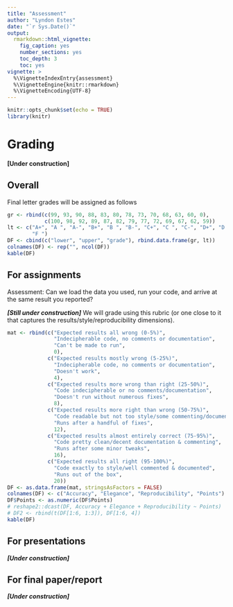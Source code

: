```yaml
---
title: "Assessment"
author: "Lyndon Estes"
date: "`r Sys.Date()`"
output: 
  rmarkdown::html_vignette:
    fig_caption: yes
    number_sections: yes
    toc_depth: 3
    toc: yes
vignette: >
  %\VignetteIndexEntry{assessment}
  %\VignetteEngine{knitr::rmarkdown}
  %\VignetteEncoding{UTF-8}
---
```



```r
knitr::opts_chunk$set(echo = TRUE)
library(knitr)
```

# Grading

__[Under construction]__

## Overall

Final letter grades will be assigned as follows
```r
gr <- rbind(c(99, 93, 90, 88, 83, 80, 78, 73, 70, 68, 63, 60, 0), 
            c(100, 98, 92, 89, 87, 82, 79, 77, 72, 69, 67, 62, 59))
lt <- c("A+", "A ", "A-", "B+", "B ", "B-", "C+", "C ", "C-", "D+", "D ", "D-",
        "F ")
DF <- cbind(c("lower", "upper", "grade"), rbind.data.frame(gr, lt))
colnames(DF) <- rep("", ncol(DF))
kable(DF)
```


## For assignments

Assessment: Can we load the data you used, run your code, and arrive at the same result you reported?

___[Still under construction]___ We will grade using this rubric (or one close to it that captures the results/style/reproducibility dimensions).

```r
mat <- rbind(c("Expected results all wrong (0-5%)", 
               "Indecipherable code, no comments or documentation", 
               "Can't be made to run", 
               0), 
             c("Expected results mostly wrong (5-25%)", 
               "Indecipherable code, no comments or documentation", 
               "Doesn't work", 
               4), 
             c("Expected results more wrong than right (25-50%)", 
               "Code indecipherable or no comments/documentation", 
               "Doesn't run without numerous fixes", 
               8), 
             c("Expected results more right than wrong (50-75%)", 
               "Code readable but not too style/some commenting/documentation",
               "Runs after a handful of fixes",
               12), 
             c("Expected results almost entirely correct (75-95%)",
               "Code pretty clean/decent documentation & commenting",
               "Runs after some minor tweaks", 
               16), 
             c("Expected results all right (95-100%)", 
               "Code exactly to style/well commented & documented", 
               "Runs out of the box", 
               20))
DF <- as.data.frame(mat, stringsAsFactors = FALSE)
colnames(DF) <- c("Accuracy", "Elegance", "Reproducibility", "Points")
DF$Points <- as.numeric(DF$Points)
# reshape2::dcast(DF, Accuracy + Elegance + Reproducibility ~ Points)
# DF2 <- rbind(t(DF[1:6, 1:3]), DF[1:6, 4])
kable(DF)
```

## For presentations
___[Under construction]___

## For final paper/report
___[Under construction]___
